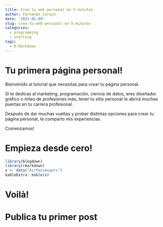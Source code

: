 ```yaml
---
title: Crea tu web personal en 5 minutos
author: Fernando Carazo
date: '2021-02-09'
slug: crea-tu-web-personal-en-5-minutos
categories:
  - programming
  - starting
tags:
  - R Markdown
---
```



# Tu primera página personal!

Bienvenido al tutorial que necesitas para crear tu página personal. 

Si te dedicas al marketing, programación, ciencia de datos, eres diseñador gráfico o miles de profesiones más, tener tu sitio personal te abrirá muchas puertas en tu carrera profesional.

Después de dar muchas vueltas y probar distintas opciones para crear tu página personal, te comparto mis experiencias. 

Comenzamos!

# Empieza desde cero!

```r
library(blogdown)
library(rmarkdown)
x <- data("AirPassengers")
kableExtra::kable(x)
```


# Voilà!

# Publica tu primer post

